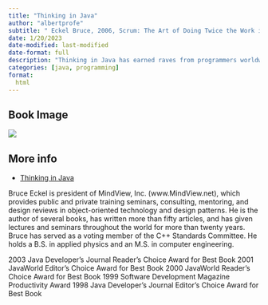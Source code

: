 ```yaml
---
title: "Thinking in Java"
author: "albertprofe"
subtitle: " Eckel Bruce, 2006, Scrum: The Art of Doing Twice the Work in Half the Time"
date: 1/20/2023
date-modified: last-modified
date-format: full
description: "Thinking in Java has earned raves from programmers worldwide for its extraordinary clarity, careful organization, and small, direct programming examples. From the fundamentals of Java syntax to its most advanced features, Thinking in Java is designed to teach, one simple step at a time."
categories: [java, programming]
format:
  html
---
```


## Book Image

![](/books/thinkInJava.jpeg)

## More info

- [Thinking in Java](http://www.dblab.ntua.gr/~gtsat/collection/Java%20books/Bruce.Eckel.Thinking.In.Java.4th.Edition.Dec.2007.eBook-BBL.pdf){.external}


Bruce Eckel is president of MindView, Inc. (www.MindView.net), which provides public and private training seminars, consulting, mentoring, and design reviews in object-oriented technology and design patterns. He is the author of several books, has written more than fifty articles, and has given lectures and seminars throughout the world for more than twenty years. Bruce has served as a voting member of the C++ Standards Committee. He holds a B.S. in applied physics and an M.S. in computer engineering.

2003 Java Developer’s Journal Reader’s Choice Award for Best Book
2001 JavaWorld Editor’s Choice Award for Best Book
2000 JavaWorld Reader’s Choice Award for Best Book
1999 Software Development Magazine Productivity Award
1998 Java Developer’s Journal Editor’s Choice Award for Best Book

